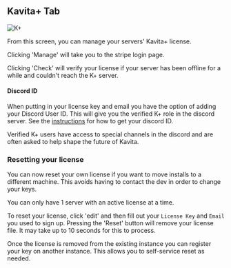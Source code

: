 
## Kavita+ Tab
![K+](../../../public/guides/admin-settings/admin-settings-k+.png "Kavita+ page in Admin Settings")

From this screen, you can manage your servers' Kavita+ license.

Clicking 'Manage' will take you to the stripe login page.

Clicking 'Check' will verify your license if your server has been offline for a while and couldn't reach the K+ server.

#### Discord ID 

When putting in your license key and email you have the option of adding your Discord User ID. This will give you the verified K+ role in the discord server. See the [instructions](../../kavita+/faq.mdx#discord-id) for how to get your discord ID.

Verified K+ users have access to special channels in the discord and are often asked to help shape the future of Kavita. 

### Resetting your license

You can now reset your own license if you want to move installs to a different machine. This avoids having to contact the dev in order to change your keys. 

<Callout type="info" emoji="ℹ️">
  You can only have 1 server with an active license at a time.  
</Callout>

To reset your license, click 'edit' and then fill out your `License Key` and `Email` you used to sign up. Pressing the 'Reset' button will remove your license file. It may take up to 10 seconds for this to process.

Once the license is removed from the existing instance you can register your key on another instance. This allows you to self-service reset as needed. 
